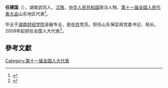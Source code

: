 '''任建国'''（{{bd|1957年||}}），湖南武冈人，[[汉族|汉族]]，[[中华人民共和国|中华人民共和国]]政治人物、[[第十一届全国人民代表大会|第十一届全国人民代表大会]]山东地区代表<ref>{{cite web|author=新华网|title=第十一届全国人大代表|url=http://news.xinhuanet.com/ziliao/2008-03/03/content_7708230.htm?node=36628|publisher=新华网|accessdate=2014-01-07|archive-date=2014-01-10|archive-url=https://web.archive.org/web/20140110211415/http://news.xinhuanet.com/ziliao/2008-03/03/content_7708230.htm?node=36628|dead-url=no}}</ref>。

毕业于[[湖南财经学院|湖南财经学院]]金融专业，是[[中共|中共]]党员。担任山东保监局党委书记、局长。2008年起担任全国人大代表<ref>{{cite news|title=全国人大代表信息-任建国|url=http://210.82.31.1:8084/delegate/viewDelegate.action?dbid=111572|accessdate=2013-04-05|newspaper=全国人大网|archive-url=https://web.archive.org/web/20130719050135/http://www.npc.gov.cn/delegate/viewDelegate.action?dbid=111572|archive-date=2013-07-19|dead-url=yes}}</ref>。

==參考文獻==
{{reflist}}
[[Category:第十一届全国人大代表|Category:第十一届全国人大代表]]